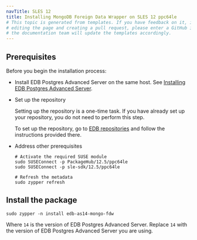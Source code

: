 ```yaml
---
navTitle: SLES 12
title: Installing MongoDB Foreign Data Wrapper on SLES 12 ppc64le
# This topic is generated from templates. If you have feedback on it, instead of
# editing the page and creating a pull request, please enter a GitHub issue and
# the documentation team will update the templates accordingly.
---
```


## Prerequisites

Before you begin the installation process:

- Install EDB Postgres Advanced Server on the same host. See [Installing EDB Postgres Advanced Server](/epas/latest/epas_inst_linux).

- Set up the repository

  Setting up the repository is a one-time task. If you have already set up your repository, you do not need to perform this step.

  To set up the repository, go to [EDB repositories](https://www.enterprisedb.com/repos-downloads) and follow the instructions provided there.

- Address other prerequisites

  ```shell
  # Activate the required SUSE module
  sudo SUSEConnect -p PackageHub/12.5/ppc64le
  sudo SUSEConnect -p sle-sdk/12.5/ppc64le

  # Refresh the metadata
  sudo zypper refresh
  ```

## Install the package

```shell
sudo zypper -n install edb-as14-mongo-fdw
```

Where `14` is the version of EDB Postgres Advanced Server. Replace `14` with the version of EDB Postgres Advanced Server you are using.
